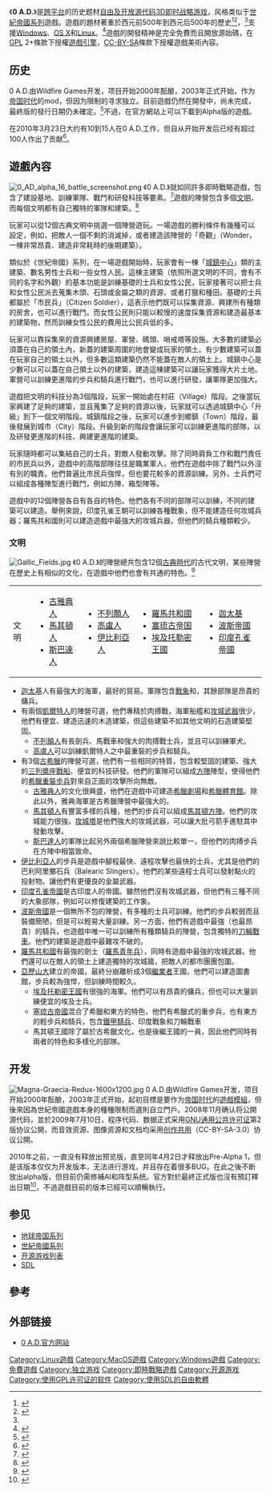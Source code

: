 {{NoteTA
|G1=Games
|G2=IT
|G3=FL
}}
{{Infobox software
| title                  = 0 A.D.
| logo                   = 0 A.D. logo.png
| screenshot             = 0 A.D. game screenshot Discovery.jpg
| caption                = 0 A.D.游戏截图
| developer              = Wildfire Games（WFG）
| composer               = Omri Lahav
| latest preview version = Alpha 25
| latest preview date    = {{Start date and age|2021|08|08|df=yes}}
| engine                 = Pyrogenesis
| operating system       = [[Linux|Linux]], [[macOS|macOS]], [[Microsoft_Windows|Microsoft Windows]], [[OpenBSD|OpenBSD]]
| programming language   = [[C++|C++]], [[JavaScript|JavaScript]], [[XML|XML]]
| genre                  = [[即时战略|即时战略]]
| modes                  = [[单人电子游戏|单人]]、[[多人电子游戏|多人]]
| platforms              = [[Microsoft_Windows|Microsoft Windows]]、[[Linux|Linux]]、[[Mac_OS_X|Mac OS X]]
}}

《'''0 A.D.'''》是[[跨平台|跨平台]]的历史题材[[自由及开放源代码软件|自由及开放源代码]][[3D游戏|3D]][[即时战略游戏|即时战略游戏]]，风格类似于[[世紀帝國系列|世紀帝國系列]]遊戲。遊戲的題材著重於西元前500年到西元后500年的歷史<ref>{{cite web|url=http://www.haaretz.co.il/captain/spages/1182839.html|title=0AD: לוקחים את ההיסטוריה ברצינות|first=Oded|last=Yaron|date=2010-08-08|publisher=Ha'aretz|accessdate=2011-07-21|language=he|trans_title=0 A.D.: Taking History Seriously|deadurl=yes|archiveurl=https://web.archive.org/web/20110805212242/http://www.haaretz.co.il/captain/spages/1182839.html|archivedate=2011-08-05}}</ref><ref name=JoyStiq>{{cite web|url=http://www.joystiq.com/2010/07/13/the-joystiq-indie-pitch-0-a-d/|title=The Joystiq Indie Pitch: 0 A.D.|author=Justin McElroy|date=2010-07-13|publisher=The Joystiq Indie|accessdate=2011-07-17|archive-url=https://www.webcitation.org/66f58HEkm?url=http://www.joystiq.com/2010/07/13/the-joystiq-indie-pitch-0-a-d/|archive-date=2012-04-04|dead-url=yes}}</ref>，<ref name=factions/>支援[[Microsoft_Windows|Windows]]、[[OS_X|OS X]]和[[Linux|Linux]]。<ref name=VarGuy1>{{cite web|url=http://www.thevarguy.com/2009/10/13/0-ad-promises-real-gaming-for-ubuntu/|title=0 A.D. Promises Real Gaming for Ubuntu|author=Christopher Tozzi|date=2009-10-13|publisher=The Var Guy|accessdate=2011-07-17|deadurl=yes|archiveurl=https://web.archive.org/web/20110820132108/http://www.thevarguy.com/2009/10/13/0-ad-promises-real-gaming-for-ubuntu/|archivedate=2011-08-20}}</ref>遊戲的開發精神是完全免費而且開放源始碼，在[[GNU通用公眾授權條款|GPL]] 2+條款下授權[[遊戲引擎|遊戲引擎]]，[[CC-BY-SA|CC-BY-SA]]條款下授權遊戲美術內容。

==历史==
0 A.D.由Wildfire Games开发，项目开始2000年酝酿，2003年正式开始，作为[[帝国时代|帝国时代]]的mod，但因为限制的寻求独立。目前遊戲仍然在開發中，尚未完成，最終版的發行日期仍未確定。<ref>{{cite web |url=http://geek-haven.com/2011/interview-wildfire-game/ |title=An interview with Wildfire Games |author=IAN RIDGWELL |date=2011-06-20 |publisher=Geek Haven |accessdate=2011-07-15 |deadurl=yes |archiveurl=https://web.archive.org/web/20110628140107/http://geek-haven.com/2011/interview-wildfire-game/ |archivedate=2011-06-28 }}</ref>不過，在官方網站上可以下載到Alpha版的遊戲。

在2010年3月23日大约有10到15人在0 A.D.工作，但自从开始开发后已经有超过100人作出了贡献<ref name=VarGuy5>{{cite web|url=http://www.thevarguy.com/2010/03/23/rts-game-0-a-d-needs-you/|title=RTS Game 0 A.D. Needs You!|author=Christopher Tozzi|date=2010-05-23|publisher=The Var Guy|accessdate=2011-07-21|deadurl=yes|archiveurl=https://web.archive.org/web/20120330061628/http://www.thevarguy.com/2010/03/23/rts-game-0-a-d-needs-you/|archivedate=2012-03-30}}</ref>。

==遊戲內容==
[[File:0_AD_alpha_16_battle_screenshot.png|thumb]]
《0 A.D.》就如同許多即時戰略遊戲，包含了建設基地、訓練軍隊、戰鬥和研發科技等要素。<ref>{{cite web|url=http://pc.ign.com/objects/664/664227.html|title=0 A.D. – PC – IGN|publisher=IGN|accessdate=2011-07-21|archive-date=2011-08-24|archive-url=https://web.archive.org/web/20110824034118/http://pc.ign.com/objects/664/664227.html|dead-url=no}}</ref>遊戲的陣營包含多個[[文明|文明]]，而每個文明都有自己獨特的軍隊和建築。<ref>{{cite web|url=http://www.linuxjournal.com/article/10887|title=0 A.D.—Stunning Real-Time Strategy Game|author=John Knight|date=2011-01-01|publisher=Linux Journal|accessdate=2011-07-17|archive-date=2011-05-14|archive-url=https://web.archive.org/web/20110514222912/http://www.linuxjournal.com/article/10887|dead-url=no}}</ref>

玩家可以從12個古典文明中挑選一個陣營遊玩。一場遊戲的勝利條件有幾種可以設定，例如，把敵人一個不剩的消滅掉，或者建造該陣營的「奇觀」（Wonder，一棟非常昂貴、建造非常耗時的後期建築）。

類似於《世紀帝國》系列，在一場遊戲開始時，玩家會有一棟「[[市政廳|城鎮中心]]」類的主建築、數名男性士兵和一些女性人民。這棟主建築（依照所選文明的不同，會有不同的名字和外觀）的基本功能是訓練基礎的士兵和女性公民，玩家接著可以把士兵和女性公民派去蒐集木頭、石頭或金屬之類的資源，或者打獵和種田。基礎的士兵都屬於「市民兵」（Citizen Soldier），這表示他們既可以採集資源、興建所有種類的房舍，也可以進行戰鬥。而女性公民則只能以較慢的速度採集資源和建造最基本的建築物，然而訓練女性公民的費用比公民兵低的多。

玩家可以靠採集來的資源興建房屋、軍營、碼頭、哨戒塔等設施。大多數的建築必須蓋在自己的領土內，新蓋的建築周圍的地會變成玩家的領土。有少數建築可以蓋在玩家自己的領土以外，但多數這類建築仍然不能蓋在敵人的領土上。城鎮中心是少數可以可以蓋在自己領土以外的建築，建造這棟建築可以讓玩家獲得大片土地。軍營可以訓練更進階的步兵和騎兵進行戰鬥，也可以進行研發，讓軍隊更加強大。

遊戲把文明的科技分為3個階段，玩家一開始處在村莊（Village）階段。之後當玩家興建了足夠的建築，並且蒐集了足夠的資源以後，玩家就可以透過城鎮中心「升級」到下一個文明階段。城鎮階段之後，玩家可以進步到鄉鎮（Town）階段，最後發展到城市（City）階段。升級到新的階段會讓玩家可以訓練更進階的部隊，以及研發更進階的科技、興建更進階的建築。

玩家隨時都可以集結自己的士兵，對敵人發動攻擊。除了同時肩負工作和戰鬥責任的市民兵以外，遊戲中的高階部隊往往是職業軍人，他們在遊戲中除了戰鬥以外沒有別的職責。他們普遍比市民兵強悍，但也要花較多的資源訓練。另外，士兵們可以組成各種陣型進行戰鬥，例如方陣、箱型陣等。

遊戲中的12個陣營各自有各自的特色。他們各有不同的部隊可以訓練，不同的建築可以建造。舉例來說，印度孔雀王朝可以訓練各種戰象，但不能建造任何攻城兵器；羅馬共和國則可以建造遊戲中最強大的攻城兵器，但他們的騎兵種類較少。

===文明===
[[File:Gallic_Fields.jpg|thumb]]
《0 A.D.》的陣營總共包含12個[[古典時代|古典時代]]的古代文明，某些陣營在歷史上有相似的文化，在遊戲中他們也會有共通的特色。<ref name=factions>{{cite web |url=http://play0ad.com/game-info/factions/ |title=Factions |publisher=Wildfire Games |accessdate=2014-08-05 |archive-date=2014-08-27 |archive-url=https://web.archive.org/web/20140827110305/http://play0ad.com/game-info/factions/ |dead-url=no }}</ref>

{|class="wikitable"
|-
|文明
|
*[[古雅典|古雅典人]]
*[[馬其頓王國|馬其頓人]]
*[[斯巴達|斯巴達人]]
|
*[[不列顛人_(凱爾特人)|不列顛人]]
*[[高盧人|高盧人]]
*[[伊比利亞人|伊比利亞人]]
|
*[[羅馬共和國|羅馬共和國]]
*[[塞琉古帝国|塞琉古帝国]]
*[[托勒密王國|埃及托勒密王國]]
|
*[[古迦太基|迦太基]]
*[[阿契美尼德王朝|波斯帝國]]
*[[孔雀王朝|印度孔雀帝國]]
|}

*[[古迦太基|迦太基]]人有最強大的海軍，最好的貿易。軍隊包含[[戰象|戰象]]和{{link-en|迦太基聖團|Sacred Band of Carthage}}，其餘部隊是昂貴的傭兵。
*有兩個[[凱爾特人|凱爾特人]]的陣營可選，他們專精於肉搏戰，海軍船艦和[[攻城武器|攻城武器]]很少，他們有便宜、建造迅速的木造建築，但這些建築不如其他文明的石造建築堅固。
**[[不列顛人_(凱爾特人)|不列顛人]]有長劍兵、馬戰車和強大的肉搏戰士兵，並且可以訓練軍犬。
**[[高盧人|高盧人]]可以訓練凱爾特人之中最重裝的步兵和騎兵。
*有3個[[古希臘|古希臘]]的陣營可選，他們有一些相同的特質，包含較堅固的建築、強大的[[三列槳座戰船|三列槳座戰船]]、便宜的科技研發。他們的軍隊可以組成[[方陣_(軍事)|方陣]]陣型，使得他們的[[希臘重裝步兵|希臘重裝步兵]]對來自正面的攻擊所向無敵。
**[[古雅典|古雅典人]]的文化很興盛，他們在遊戲中可建造[[古希臘戲劇|希臘劇場]]和[[體育館_(古希臘)|希臘體育館]]。除此以外，雅典海軍是古希臘陣營中最強大的。
**[[馬其頓王國|馬其頓人]]有豐富多樣的兵種，他們的步兵可以組成[[馬其頓方陣|馬其頓方陣]]。他們的攻城能力很強，[[攻城塔|攻城塔]]是他們強大的攻城武器，可以讓大批弓箭手進駐其中發動攻擊。
**[[斯巴達|斯巴達人]]的軍隊比起另外兩個希臘陣營來說比較單一，但他們的肉搏步兵在方陣中相當致命。
*[[伊比利亞人|伊比利亞人]]的步兵是遊戲中腳程最快、遠程攻擊也最快的士兵，尤其是他們的巴利阿里擲石兵（Balearic Slingers）。他們的某些遠程士兵可以發射點火的投射物。{{link-en|托雷多鋼|Toledo steel}}讓他們有更優良的金屬武器。
*[[孔雀王朝|印度孔雀帝國]]是古印度人的帝國。雖然他們沒有攻城武器，但他們有三種不同的大象部隊，例如可以修復建築的工作象。
*[[阿契美尼德王朝|波斯帝國]]是一個無所不包的陣營，有多種的士兵可訓練。他們的步兵較弱而且裝備簡陋，但是可以輕易大量訓練。另一方面，他們有遊戲中最強（也最昂貴）的騎兵，也遊戲中唯一可以訓練所有種類騎兵的陣營，包含獨特的[[刀輪戰車|刀輪戰車]]。他們的建築是遊戲中最難攻不破的。
*[[羅馬共和國|羅馬共和國]]有最強的劍士（[[青年兵|羅馬青年兵]]），同時有遊戲中最強的攻城武器。他們還可以在敵人的領土上建造獨特的攻城牆，把敵人的都市團團包圍。
*[[亞歷山大|亞歷山大]]建立的帝國，最終分崩離析成3個[[繼業者|繼業者]]王國，他們可以建造圖書館，步兵較為強悍，但訓練時間較久。
**[[托勒密王國|埃及托勒密王國]]有很強的海軍。他們可以有昂貴的傭兵，但也可以大量訓練便宜的埃及士兵。
**[[塞琉古帝國|塞琉古帝國]]混合了希臘和東方的特色，他們有希臘式的重步兵，也有東方的輕步兵和騎兵，包含[[鐵甲騎兵|鐵甲騎兵]]、印度戰象和刀輪戰車
**馬其頓王國除了屬於古希臘文化，也是後繼王國的一員，因此他們同時有兩者的特色和多樣化的部隊。

== 开发 ==
[[File:Magna-Graecia-Redux-1600x1200.jpg|thumb]]
0 A.D.由Wildfire Games开发，项目开始2000年酝酿，2003年正式开始，起初目標是要作为[[帝国时代|帝国时代]]的[[遊戲模組|遊戲模組]]，但後來因為世紀帝國遊戲本身的種種限制而選則自立門戶。2008年11月确认将公開源代码，並於2009年7月10日，程序代码、数据正式采用[[GNU通用公共许可证|GNU通用公共许可证]]第2版协议公開，而音效资源、图像资源和文档均采用[[创作共用|创作共用]]（CC-BY-SA-3.0）协议公開。

2010年之前，一直没有释放出预览版，直至同年4月2日才释放出Pre-Alpha 1，但是该版本仅仅为开发版本，无法进行游戏，并且存在着很多BUG。在此之後不断放出alpha版，但目前仍需修補AI和阵型系统。官方對於最終正式版也沒有預訂釋出日期<ref>{{cite web |url=http://geek-haven.com/2011/interview-wildfire-game/ |title=An interview with Wildfire Games |author=IAN RIDGWELL |archiveurl=https://archive.fo/20120529/http://geek-haven.com/2011/06/interview-wildfire-game/ |archivedate=2012-05-29 |date=2011-06-20 |publisher=Geek Haven |accessdate=2011-07-15 |dead-url=yes }}</ref>，不過遊戲目前的版本已經可以順暢執行。

== 参见 ==
{{Portal|自由软件}}
{{Portal|电子游戏}}
* [[地球帝国系列|地球帝国系列]]
* [[世紀帝國系列|世紀帝國系列]]
* [[开源游戏列表|开源游戏列表]]
* [[SDL|SDL]]

== 參考 ==
{{Reflist}}

== 外部链接 ==
{{Commons category|0 A.D.}}
* [http://play0ad.com/ 0 A.D.官方网站]{{Wayback|url=http://play0ad.com/ |date=20190122033600 }}

[[Category:Linux遊戲|Category:Linux遊戲]]
[[Category:MacOS遊戲|Category:MacOS遊戲]]
[[Category:Windows遊戲|Category:Windows遊戲]]
[[Category:免費遊戲|Category:免費遊戲]]
[[Category:独立游戏|Category:独立游戏]]
[[Category:即時戰略遊戲|Category:即時戰略遊戲]]
[[Category:开源游戏|Category:开源游戏]]
[[Category:使用GPL许可证的软件|Category:使用GPL许可证的软件]]
[[Category:使用SDL的自由軟體|Category:使用SDL的自由軟體]]